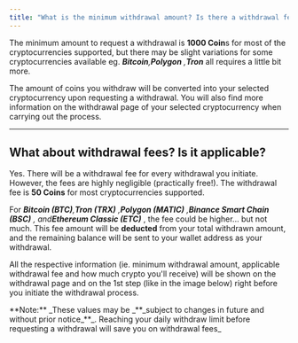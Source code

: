 ```yaml
---
title: "What is the minimum withdrawal amount? Is there a withdrawal fee?"
---
```


The minimum amount to request a withdrawal is **1000 Coin**s for most of the cryptocurrencies supported, but there may be slight variations for some cryptocurrencies available eg. **_Bitcoin_**_,_**_Polygon_** _,_**_Tron_**  all requires a little bit more.

The amount of coins you withdraw will be converted into your selected cryptocurrency upon requesting a withdrawal. You will also find more information on the withdrawal page of your selected cryptocurrency when carrying out the process.

---

## What about withdrawal fees? Is it applicable?

Yes. There will be a withdrawal fee for every withdrawal you initiate. However, the fees are highly negligible (practically free\!). The withdrawal fee is **50 Coins** for most cryptocurrencies supported.

For **_Bitcoin (BTC)_**_,_**_Tron (TRX)_** _,_**_Polygon (MATIC)_** _,_**_Binance Smart Chain (BSC)_** _, and_**_Ethereum Classic (ETC)_** , the fee could be higher... but not much. This fee amount will be **deducted** from your total withdrawn amount, and the remaining balance will be sent to your wallet address as your withdrawal.

All the respective information (ie. minimum withdrawal amount, applicable withdrawal fee and how much crypto you'll receive) will be shown on the withdrawal page and on the 1st step (like in the image below) right before you initiate the withdrawal process.

<Frame>
  
</Frame>


<Note>
  **Note:** _These values may be _**_subject to changes in future and without prior notice_**_. Reaching your daily withdraw limit before requesting a withdrawal will save you on withdrawal fees_
</Note>